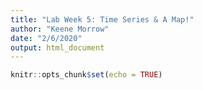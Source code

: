 ```yaml
---
title: "Lab Week 5: Time Series & A Map!"
author: "Keene Morrow"
date: "2/6/2020"
output: html_document
---
```


```r
knitr::opts_chunk$set(echo = TRUE)
```

